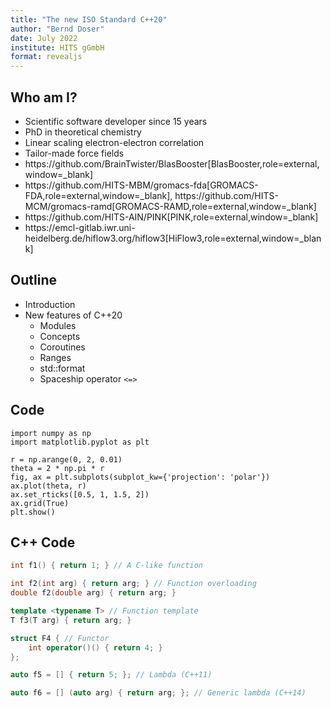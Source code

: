```yaml
---
title: "The new ISO Standard C++20"
author: "Bernd Doser"
date: July 2022
institute: HITS gGmbH
format: revealjs
---
```


## Who am I?


::: {.incremental}
- Scientific software developer since 15 years
- PhD in theoretical chemistry
- Linear scaling electron-electron correlation
- Tailor-made force fields
- https://github.com/BrainTwister/BlasBooster[BlasBooster,role=external,window=_blank]
- https://github.com/HITS-MBM/gromacs-fda[GROMACS-FDA,role=external,window=_blank], https://github.com/HITS-MCM/gromacs-ramd[GROMACS-RAMD,role=external,window=_blank]
- https://github.com/HITS-AIN/PINK[PINK,role=external,window=_blank]
- https://emcl-gitlab.iwr.uni-heidelberg.de/hiflow3.org/hiflow3[HiFlow3,role=external,window=_blank]
:::


## Outline

::: {.incremental}
- Introduction
- New features of C++20
  - Modules
  - Concepts
  - Coroutines
  - Ranges
  - std::format
  - Spaceship operator `<=>`
:::

## Code

```.python
import numpy as np
import matplotlib.pyplot as plt

r = np.arange(0, 2, 0.01)
theta = 2 * np.pi * r
fig, ax = plt.subplots(subplot_kw={'projection': 'polar'})
ax.plot(theta, r)
ax.set_rticks([0.5, 1, 1.5, 2])
ax.grid(True)
plt.show()
```

## C++ Code

```.cpp
int f1() { return 1; } // A C-like function

int f2(int arg) { return arg; } // Function overloading
double f2(double arg) { return arg; }

template <typename T> // Function template
T f3(T arg) { return arg; }

struct F4 { // Functor
    int operator()() { return 4; }
};

auto f5 = [] { return 5; }; // Lambda (C++11)

auto f6 = [] (auto arg) { return arg; }; // Generic lambda (C++14)
```